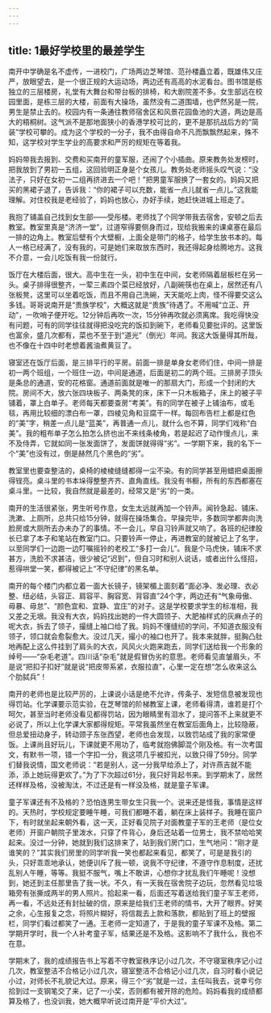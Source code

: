 ```yaml
---
---
---
```

title: 1最好学校里的最差学生
---




南开中学确是名不虚传，一进校门，广场两边芝琴馆、范孙楼矗立着，既雄伟又庄严，放眼望去，是一个很正规的大运动场，两边还有高高的水泥看台。图书馆是栋独立的三层楼房，礼堂有大舞台和带台板的排椅，和大剧院差不多。女生部远在校园里面，是栋三层的大楼，前面有大操场，虽然没有二道围墙，也俨然另是一院，男生是禁止去的。校园内有一条通往教师宿舍区和风景花园鱼池的大道，两边是高大的梧桐树。这气派不是那地面狭小的香港学校可比的，更不是那抗战后方的“简装”学校可攀的。成为这个学校的一分子，我不由得自命不凡而飘飘然起来，殊不知，这学校对学生学业的高要求和严厉的规矩在等着我。

妈妈带我去报到、交费和买南开的童军服，还闹了个小插曲。原来教务处发榜时，把我放到了男初一五组，这回验明正身是个女孩儿。教务处老师摇头叹气说：“没法子，只好在女初一二组再挤进去一个吧！”把男童军服换了一套女的。妈妈又把买的黑裙子退了，告诉我：“你的裙子可以充数，能省一点儿就省一点儿。”这我能理解。对住校我是老经验了，妈妈也放心，办好手续，她赶快进城上班走了。

我抱了铺盖自己找到女生部——受彤楼。老师找了个同学带我去宿舍，安顿之后去教室。教室里真是“济济一堂”，过道窄得要侧身而过，现给我搬来的课桌塞在最后一排的边角上。教室后壁有个大壁橱，上面全是带门的格子，给学生放书本的。每人一格已经满了，没有我的，可是她们来取放东西时，我还得起身给腾地方。这我不介意，一会儿吃饭有我一份就行。

饭厅在大楼后面，很大。高中生在一头，初中生在中间，女老师隔着层板栏在另一头。桌子排得很整齐，一荤三素四个菜已经放好，八副碗筷也在桌上，居然还有八张板凳，这里可以坐着吃饭，而且不用自己洗碗，天天能吃上肉，怪不得要交这么多钱。哥哥说南开是“贵族学校”，大概这就是“贵族”待遇了。不用喊“立正、开动”，一吹哨子便开吃。12分钟后再吹一次，15分钟再吹就必须离席。我吃得快没有问题，可有的同学往往就得把没吃完的饭扣到碗下，老师看见要批评的。这里饭也富余，盛几次都有，菜也不至于到“道光”（倒光）年间。我这大饭量得其所哉，也不像在十四中时老想着酱油煮黄豆了。

寝室还在饭厅后面，是三排平行的平房。前面一排是单身女老师们住，中间一排是初一两个班组，一个班住一边，中间是通道，后面是初二的两个班。三排房子顶头是条总的通道，安的花格窗。通道前面就是唯一的那扇大门，形成一个封闭的大院。房间不大，放六张四块板子、两条凳的床，床下一只木板箱子，床上的被子平铺着，罩上白单子。老师每天都要查房“考美”。有的同学在被子上铺油布，或毛毯，再用比较细的漂白布一罩，四棱见角和豆腐干一样。每回布告栏上都是红色的“美”字，稍差一点儿是“蓝美”，再普通一点儿，就什么也不算，同学们戏称“白美”。我的粗布单子怎么拍怎么挤也出不来线条棱角，若是起迟了动作慢点儿，来不及侍弄，它就如同一张发面饼了，发面饼就得得“劣”。一学期下来，我的名下一个“美”也没有过，倒是赫然几个黑色的“劣”。

教室里也要查整洁的，桌椅的棱棱缝缝都得一尘不染。有的同学甚至用蜡把桌面擦得锃亮。桌斗里的书本垛得整整齐齐、直角直线。我没有书橱，所有的东西都塞在桌斗里。一比较，我自然就是最差的，经常又是“劣”的一类。

南开的生活很紧张，男生听号作息，女生太远就再加一个铃声。闻铃急起、铺床、洗漱、上厕所，总共只给15分钟，就得在操场集合。早操完毕，多数同学都奔向洗脸房或大厕所去办未办了的事情。不一会儿，早自习铃声就又响了。各班的纪律股长已拿了本子和笔站在教室门口。只要铃声一停止，再进教室的就被记上了名字，以至同学们一边跑一边叮嘱摇铃的老校工“多打一会儿”。我是个马虎快，铺床不求甚方，洗脸不求甚洁，很少被记“迟到”，但自习时和别人说话，或者出什么怪招，惹得哄堂一笑，都得被记上“不守纪律”的黑名单。

南开的每个楼门内都立着一面大长镜子，镜架楣上面刻着“面必净、发必理、衣必整、纽必结，头容正、肩容平、胸容宽、背容直”24个字，两边还有“气象毋傲、毋暴、毋怠”、“颜色宜和、宜静、宜庄”的对子。这是学校要求学生的标准相，我又差之无垠。我没有大衣，妈妈找出她的一件大圆领子、大肥袖样式的灰麻点子的呢大衣，拆去了领子，撮缝上袖口给了我。妈妈不懂缝纫的学问，不知道衣服没有领子，领口就会愈裂愈大。没过几天，撮小的袖口也开了。我本来就胖，挺胸凸肚地再配上这么件挂到了肩头的大衣，风风火火跑来跑去，同学们送给我一个形象的绰号——“杂毛老道”。四川话“杂毛”就是假冒伪劣的意思。老师看见直皱眉头，不是说“把扣子扣好”就是说“把皮带系紧，衣服拉直”，心里一定在想“怎么收来这么个肋脦兵”！

南开的老师也是比较严厉的，上课说小话是绝不允许，传条子、发短信息被发现也得罚站。化学课要示范实验，在芝琴馆的阶梯教室上课，老师看得清，谁若是打个呵欠，甚至当时老师没看见都得罚站，因为眼睛里有泪水了，提问答不上来就更不必说了，所以上化学课大家都得规矩。平常我虽然坐在教室后面角上，比较隐蔽，但总爱扭动身子，转动颈子东张西望，老师也会发现，以致罚站成了我的家常便饭。上课尚且好玩儿，下课就更不用功了，临考就抱佛脚混个刚及格。有一次考国文，有默书一项，错一个字扣一分，我这项几乎被扣光，以致只得了59分。同学们替我说情，国文老师说：“若是别人，这一分我早给添上了，对许燕吉就不能添，添上她玩得更欢了。”为了下次超过61分，我只好背起书来。到学期末了，居然还样样及格，没被淘汰，不过还是有一样没及格，就是童子军课。

童子军课还有不及格的？恐怕连男生带女生只我一个。说来还是怪我，事情是这样的。天热时，学校规定要睡午睡，可我们都睡不着，躺在床上装样子。我睡在窗户下，有时就坐起来朝外看，这一天，正好看见院子对面教童子军的王老师（是位女老师）开窗户朝院子里泼水，只穿了件背心，身后还站着一位男士，我不禁哈哈笑起来。没过一分钟，她就到我们这排来了，站到我们房门口，生气地问：“刚才是谁笑的？”其实我们房里的同学听我一笑也都起来看见，都笑了，可是是我引的头，只好乖乖地承认，她便训斥了我一顿，说我不守纪律，不遵守作息制度，还扰乱别人午睡，等等。我挺不服气，嘴上不敢讲，心想你才扰乱我们午睡呢！没想到，她还到主任那里告了我一状。不久，有一天我在宿舍院子边玩，忽然看见垃圾箱旁有张撕成两半的男人照片。拾起来一看，后面还写着送给我们童子军王老师，再一看，不远处还有封扯破的信，原来是给我们王老师的情书，大开了眼界。好笑之余，心生报复之念，将照片糊好，将信裁去上款和落款，都贴到了班上的壁报栏，同学们看过都笑了一通。王老师一定知道了，于是我的童子军课不及格。第二学期开学时，我一个人补考童子军，结果还是不及格。这影响不了我什么，我也不在意。

学期末了，我的成绩报告书上写着不守教室秩序记小过几次，不守寝室秩序记小过几次，教室整洁不合格记小过几次，寝室整洁不合格记小过几次，自习时看小说记小过，对师长不礼貌记大过。原来，得三个“劣”就是一过，主任叫我去，说幸亏你拾到过一支钢笔交了来，记了一小奖，否则都有被开除的危险。妈妈看我的成绩都算及格了，也没训我，她大概早听说过南开是“平价大过”。
